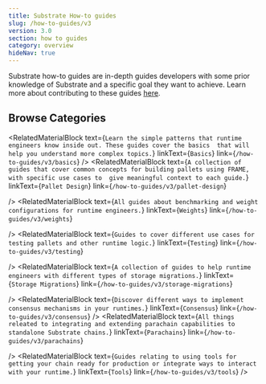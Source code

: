 ```yaml
---
title: Substrate How-to guides
slug: /how-to-guides/v3
version: 3.0 
section: how to guides
category: overview
hideNav: true
---
```


Substrate how-to guides are in-depth guides developers with some prior knowledge of Substrate and a 
specific goal they want to achieve. Learn more about contributing to these guides [here](/v3/contribute/how-to-guides).

## Browse Categories

<RelatedMaterialBlock
  text={`Learn the simple patterns that runtime engineers know inside out. These guides cover the basics 
  that will help you understand more complex topics.`}
  linkText={`Basics`}
  link={`/how-to-guides/v3/basics`}
  />
<RelatedMaterialBlock
  text={`A collection of guides that cover common concepts for building pallets using FRAME, with specific use cases to 
  give meaningful context to each guide.`}
  linkText={`Pallet Design`}
  link={`/how-to-guides/v3/pallet-design`}
  
/>
<RelatedMaterialBlock
  text={`All guides about benchmarking and weight configurations for runtime engineers.`}
  linkText={`Weights`}
  link={`/how-to-guides/v3/weights`}
  
/>
<RelatedMaterialBlock
  text={`Guides to cover different use cases for testing pallets and other runtime logic.`}
  linkText={`Testing`}
  link={`/how-to-guides/v3/testing`}
  
/>
<RelatedMaterialBlock
  text={`A collection of guides to help runtime engineers with different types of storage migrations.`}
  linkText={`Storage Migrations`}
  link={`/how-to-guides/v3/storage-migrations`}
  
/>
<RelatedMaterialBlock
  text={`Discover different ways to implement consensus mechanisms in your runtimes.`}
  linkText={`Consensus`}
  link={`/how-to-guides/v3/consensus`}
/>
<RelatedMaterialBlock
  text={`All things releated to integrating and extending parachain capabilities to standalone Substrate chains.`}
  linkText={`Parachains`}
  link={`/how-to-guides/v3/parachains`}
  
/>
<RelatedMaterialBlock
  text={`Guides relating to using tools for getting your chain ready for production or integrate ways to interact with
  your runtime.`}
  linkText={`Tools`}
  link={`/how-to-guides/v3/tools`}
/>